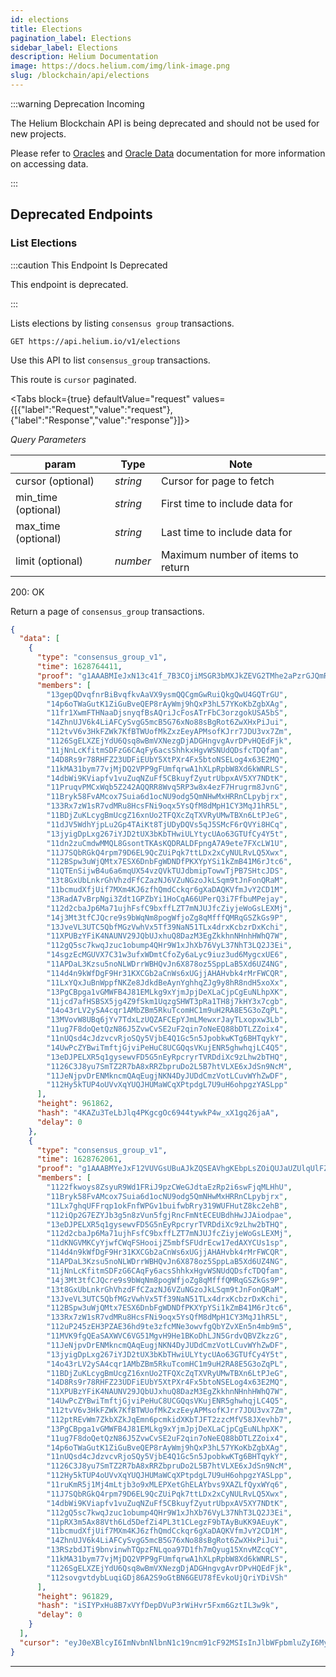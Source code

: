 ```yaml
---
id: elections
title: Elections
pagination_label: Elections
sidebar_label: Elections
description: Helium Documentation
image: https://docs.helium.com/img/link-image.png
slug: /blockchain/api/elections
---
```



:::warning Deprecation Incoming

The Helium Blockchain API is being deprecated and should not be used for new projects.

Please refer to [Oracles](/oracles) and [Oracle Data](/oracles/oracle-data) documentation for more
information on accessing data.

:::

## Deprecated Endpoints

### List Elections

:::caution This Endpoint Is Deprecated

This endpoint is deprecated.

:::

Lists elections by listing `consensus group` transactions.

```
GET https://api.helium.io/v1/elections
```

Use this API to list `consensus_group` transactions.

This route is `cursor` paginated.

<Tabs
  block={true}
  defaultValue="request"
  values={[{"label":"Request","value":"request"},{"label":"Response","value":"response"}]}>
<TabItem value="request">

_Query Parameters_

| param               | Type     | Note                              |
| ------------------- | -------- | --------------------------------- |
| cursor (optional)   | _string_ | Cursor for page to fetch          |
| min_time (optional) | _string_ | First time to include data for    |
| max_time (optional) | _string_ | Last time to include data for     |
| limit (optional)    | _number_ | Maximum number of items to return |

</TabItem>
<TabItem value="response">

200: OK

Return a page of `consensus_group` transactions.

```json
{
  "data": [
    {
      "type": "consensus_group_v1",
      "time": 1628764411,
      "proof": "g1AAABMIeJxN13c41f_7B3COjiMSGR3bMXJkZEVG2TMhe2aPzrGJQmRvH-OIHLKOLSMr2VtG9t4jex5RThlfuX6H31_nn_u6Htfz9brv1_s-djg4OJwvAfYXP0w47KQaDEKfYcBzgEwZCDSBqZnixhQDJT3Qq6HPC29Lbv-rkueVBUAoFT_ho6dPn8oC3IlYFw4p8vy2E6P1oUf0Hu8bLBk7eQAQLnSct20F8JVeN5ldzYtlzU0J6IcD81b_ct7j_Gwdv34sGUO8o_v5rkjE7q6kHfU3Vpk_5mjvtjMIy7EcebxtW4TnFWl-8vNJ1pxiTqMThf-irpUVsL1JnqPV1GRhufYnIdkLGQBErW4y51bmBtCLVOKX0pMNnVwSkW498qDC7OUxKY4OZzCWZJuS01NWDQJZzz6FIaLmRCT1Mff0GLNkjLWZDjjnOiivyXxO_SpoT1_KyC_rpT0DOn3fqTrO5rdRNkLSTqcopWAAhDlrwQYmctBZchL7d9Hsj8fhQvoYCy0v4QvrBAqrL3sEWNJG8qlQndgBenIMyXIWNhT2afU4eWmEJ3u8e4pmgZ9o4F-VAq8cgAmnDMLj6SidHIEr9_4euUhO5NQ-m6LW_I99vARW83sVseMAiAUb-YGwKRE1XODFQC03kUq6cnzRt30c1qrYMHGH5fnJ_zNxc9JtLFcJHiaQyN1rjdvT2Gu8GwsRjS5KxPM8NUljN3r0r0rSsMkTV673wcrUiuDB13AJTUAb5JllcjdU-OEWzV6ZrO7civLtxe8dTQ-q_oKrKMori36sRdl-bs4D048ptHPD8LDY3INwxRqllyFhmtxSKv-N-JiRNqevJt98_O1z_VqTCrzrElNDckQz-Wcd1DurmiNznsUJbpGdW5JHyqyoq4ipHuHW5opyTfFwjVSH6EQhHCT5oTi5aaM28dkAnegtL-bkECD2NDXsFQUjEkHPB-0kJJccBmG4klxdvraZXqNCJ7QHUiPR_6oUeeUvTrOPfy8omZHU52zFeZTFHRRPxdRuRCD6-MhHBT1ZOJqgclESMjQ3AtHr-YBxbFfolU6Z3j5f6DHTqQdXIU5u99HoB2IT_iKY3Ul01BhVcttv-uLqZ9UXyaDoQiYRLSDnOcq87Y-6TFhm7bzARk7ooeAlkSsOQ6WkSvaC7W6u4L4RdMlld0TRMBMkfsxDyD0eBwqebTXfAX4pR_XfrAc77HUW-3BvCuJgE4IfwrpSgm8xT5fwsjDmB7vkiEWE_97w7a38ihgLc00Zv-6X8QMX4xCqWYuetvJW-hdEqQhe-ONtzPpbbl3HaY1UlBMAYtOr8UWoRHl-zxAIBa8mv86PaSKMlSNsb2SdYFNyhnVjzddI9-I7s_YqS1AEXjlELXfVoihtEjT8rSmhYjPUWZ7--lSHBvqoe1MGyAanDNtEgwszp8DQDsm9D-hwNmhSXzmOxb82Tn-7rZqciu52f1JWGF-UFdNu8OecYgU-ZHD-bOzJ3WEsKrBuqOfdVz2P96RrDXPS3H1S6sRe7Xir8kf3yVClixMMGxTCecjx7vxmHeczYfDcw9z2baJpMu8qzFjcQPgTjlDJc9wLM3Jmf2cqkQ7OaEUrrdU2qm0N-KqAy9dRT9OR1nJDjFUVa5q2NOgKmFkgeB18d3pUCX3HeB786LIm88ekT7wnG9REXh_uocSO6GcUk5_qoukaqcUBldFB4CGO8uPEHbieeK_IxDAAwmiy3JoBireBnXMn-GBa1Fin8HBPJNjG1Drvo8QnUd-vTGGQbtAXU3g7nXzMayocXVn3nRt_glDfHR3d2FjeTPVdm5WaHbiQWF54ZHbbMJ5ujpwHZZ3ILrusFc8cp7ijwt4QAGKUvgYVDg5hAsNcy-mjXR1wc3TyNZbW7vrpJpaNzLjWYzu2O_hJ627yfH9Qh-df1a0tZItUBfBbn4jOK39IU4Ofccxlx6q_ItoIjImZR0VRxorPnY6z_eJDb2zmwIMfVcD6JmZz-QQaKfA1nb0saT_vDv7dTkfWvGXMF3cSpKU7Vk4lmMHHBtQT6PJC_24IlPZY2v60GWG7h-wiKN2zSfkajXhZ_z6D77p7kvbDFd90z95zUJAw6OD_L-JJ9bS-Cp5WSFizm8ECkqPiomQANh9XFhhmIUUz7e_JqU8yldjK9b0QeVaQSThIC_rwDpvwjEedu-ugljawyjezCJhOV0f8ioXA-Gd2KyJIH0_fquwy4buuiPUUn-7fLIo4x2Z1IZD42FucA_cf2DX8-haM-tjHyFfIyyldeN4zMSwTyWSD2MfIpIY3zwy5rTHLqaWzu2FnEtfMXgWX-0yH1XjFuX4llun-CX8csfla2TcLUipZahzXy4SSo6H2ao7U-0-5MtNWWDpyZQ6JFbo5ZfvtcfUTHG1fPWf99m3IMtB3s0amZAn3GPwsEmEn0zhSplXYU4dqz9tSuHoAZM9jGGDCIynEMt8NiHxa0L5dpk7bvxseOWjdNX5DpGR09Y165fS3bBrUuwjrgJ_Of_ySoTasfqhJ9_QO7bTzRoRCVgAAIuRKT6osx5ca9KDzbHNkmh2xafFWcWzkHlXXlLkwSfUMNp-X5391jaxiI7SLonuU2jQz_OT9b6zEw81uCjFtJLNoDF3mE-3vqmBv19t166ViLPaeG9YErwOCTqQYyGCAgckjmbqV3028Y34_T6AtmCbLNlpoxfzp63syax72_emrpSrLN7D5VJEgFc2Ou1DzJDqI8d5ckYYXR71g4I39APhUM8hPL_V6HtpOe96sRyLYMYr9JvQ_XLhK4iqTAkYfn5WK13pYhCRSACDu0VzxDV8M_YGKv0PwUrLdxZMs-yuKSUYxgRk-JKH67tiAoos6nQc7LnW_1L-qhIZKEk0PPXfsAgUgLD1mn24eG0xfBnzM1MZgeGyAeK9dIDopozxh3qrz31ggSeIiNepUSfR99y4Dx7OsZ0275QQxCP7KUrQ3aH17Ln48-nOY_x1j_HeE2IDm9niqc9y2ejW9X0Mln34OQVHyGd1uCCcJ7nW_K7qkknQd8K86O5IjyuS74TtTIUf574QnDX1NEhbIG0L-DQ6zUYaLAIiW27tQsdVhJlu7_oOX08JaUoc2p3_CaTissun0jlczS7EBBXernJNm1gmK2Or6KIM-ATS2TGULEZNJspW2SGNwc9hlwAMSjXK_NPeCgJy0vSkNm1Dw0TbmDo_WymLxoDYo46kvCzwuQGSs1QRi_zReL-Sm83Pp6HBR7tXckwypybdVDcRYbDPihCS0AB7e3jYe1IMJT_ego8-eVDtIQeYYxqXVvua-xMiTB93AjptAEHIglsmnkBNxekNbiaead7JmdAr0teQYZ_tdUd3dMhIyRtxpETSviUAeoUYBNfnDGagc7P6E820sJvGQwqd-ny5vslDVOyvAYM_q78cnrrCM403TsdBbsoSPL7HsR6wawKpHzDVbYyyB52IIf0PivDF8BA-P6cv75t7yeWyw8PkfYSJlSurMIR060agq5rQQQI9k52b46onnhs9Vb1LlF7Xq4XixupHN81HwvhXYb0DRojdJnJSEThs7S0oQV7P31kG1OIPX5ZGO9ewLOMXZ-n2TAqvnIBmGr5WdqK8ltrUACM4Z4JGD8VmN39oJKT-3L-37Tcl7QLQJH8ddYZpdDWLs64l7awPv5RvqGwFoVKaGt4WY6IxY8ef-1sAG85KK8hHq0weX-YLjD6XLpeVSZ0uE5hIsFbJ09HGK2Yx51czdeca1NlibBN_JF_b8bBjQFnuWujVQrFoPIrEz3HcDHoUmn7v7vbxqzVmoMxx-nBsQh1_G0RYI330GS_n8wdoSki7mxDBoNFj7r0qOVwbAqMSIn0VOtn8OQD2C3jsZ0Arr_4E3BSaS4VNNrqT-Enix_or5EeqL691VlbAUkau3VA04ztf5ZaXF4xD96kVYy4Q4ViwQ_lpcEbOKOhKSMX6ZVKjqUmEx1XDnwY5_qzX8J77ZrauvvPadYPx4NqMyrnxu4VkaoXmBXX158_oxGU_vtt4v7TbRF-OCgq0DDUUWw-kemw-jTdFS7mqUCqdaZy1dHfjfDB2se7EmJvGNU2R5Nb5NAUDBm6hevnAuWbE42reZVfJQg2K__fuViWt_S7Ehc3LeHpnm62Pu6rJDgaYkqOqfwJ1ZNhCgKL59YU6VBLX7_Dd-2-VE5dUURCHKvUaYuK7Q3OBllemrNJgtdrPAffkn9kPSYplwBJXRWZbN-S4G94XsiEcEbIpZssU1zvfN5TWONw8VCPxi6eFeTpMtm9QfoonJ0VyYXx5I7bz_MUoXWPZTm7pZ1qbELbVD3Kh5rSFpQDv-E3WxxlGisb-dLcnR1QDygns6NhRFKFaoLUDQAGekfVlPbYBlBv2Dwa-dGI_So0vM2MWHxR8HaqxL-KaQjwj5XRFdAxqUHrI8C_sLtSaJVcgfEYuRnHu-HdE-qldar8NtaJZfzrDh4CHmMoFn-PA9CIv9zAPwxMf30XtyETj4MuHAmiDeVr9G4jPbdG2HM6cb4i4xKX5ykghgb2OEnzYkFqW9gnynnk6KeKVP1EkkppZG7UZTWR5XuhqChrcSa_VPXyyjNQbZoal5HGdkbtZ3TRVJsNionoJ-Z3LX7WHd51TrFT2JKm1OonU83_qD7JCliHhSxUsMXStVAdGuFhMHBz8L-Os5nnGrcTmn2Ibdc3Cxd8GUtKj00f74acwC5RKLBrPA5siHi41bRTNX7HTgNDjqUMHkahoEJc3Y7Bdu0LKf_Xwp3f0C45DwS6Y-yrGGiI457v1s_cn1Qz24SSxRYXSXXjg_91iJnOrbnco8RzoFAbmjG869-sjVfgBEXjCCXcEfXW1qO0s8H887H7Q7kS9LStGkbC2vU_votwLWTIYNf9fbtJvUAYV0Lgg8SiHXdsavaJe1YzpXFjt8jmd_bU6k4ELfse9lYIbJ-9Try0nq61ylyS0LTWWORFEYjkVvAMRxg2HYmXGz-SE4uNywVFi77MQI1ODVMO8qwtqYw_-kAGsSiCju5VGh-0hnsxUSbntwlo_uZPMlawdR9Aqe18cUz1yb9YcqbSykOHTjq3IW40_f6Ggn2kus4ggPMuxlelfizLwAQPC2VmwT5m2AXllrxdKxFlQWPOss_X_nKhO4ohtL8xyfYy_ScBkXD-JVdW-o5pCvB7gcOS4FTeOsTt1wArc-kjPj1rq8SMGjg9yBMVZT9WYuTRb6N6hEjCPHH2GPL7njupPoybJ-DFveh3d-xR5yW7UZzeF9FEKYm0uprmbSX1zM3z4wKrhamaK9Hnsh17Z4PuYqO7PyVesaU36KtDj6Zbe0ZCDTNR8KvN5AkZ9WzT8JeKVObR5mPkAm_1yCwqWZPfhxe9N45Wu0DwUvSope8CYdEtbNz_l0cKuDojDrYMz2E1n9usNqqFfHmusHLDrqa1_f4Eq2Y4FTSPD0qe2JVLqAvcCz1PuMudyEFb0ih1evDI1z76qqTxwQ4jRwb7aGd3JabeBhZVyK6FFLeh1XOMrkwpwPpfPM3t26tdSvnQN7r7rURIBK0OfirDHJDY-Jeit_9feXUpULb-1-3ebcLnw7h86f4XYLY9Z-gPcXtR-v80_kJGyuTIjHrL6gI2O7uf3pPAtdTW8WHxz8F1iz_ek4dCW3VWjywqxOtqfsKeBL5jNpbOHMrqntEDGcN9FH-Rk1bwqw_knPwJqafpbFBrlqdsOe03bcE3DwGP-ngYr6ciIOPGMpp7Jov-vuyWX4yU4_aOz_Sa_puF66OhJNodxlgR_df3uO0JYldKcMACFN0tQ-Ra7_6aIr3qJ5_9jg2UGfTPbwdnopmh3x6gd_ENbkfn5Qcz-OPO6UynNHmpaYnpu-o6fvu5pkEeqm9vxg7__r2N95UDDZhNCC_L5JoWtLzb3K59EpDFs3XAqZ5KRTFIZnABA5J2X_nlR_9eNlo-AJIhPppR6IV-cwMdgWA-816D4Yhv8PM6R2ig",
      "members": [
        "13gepQDvqfnrBiBvqfkvAaVX9ysmQQCgmGwRuiQkgQwU4GQTrGU",
        "14p6oTWaGutK1ZiGuBveQEP8rAyWmj9hQxP3hL57YKoKbZgbXAg",
        "11fr1XwmFTHNaaDjsnyqfBsAQriJcFosATrFbC3orzgokUSA5bS",
        "14ZhnUJV6k4LiAFCySvgG5mcB5G76xNo88sBgRot6ZwXHxPiJui",
        "112tvV6v3HkFZWk7KfBTWUofMkZxzEeyAPMsofKJrr7JDU3vx7Zm",
        "1126SgELXZEjYdU6Qsq8wBmVXNezgDjADGHngvgAvrDPvHQEdFjk",
        "11jNnLcKfitmSDFzG6CAqFy6acsShhkxHgvWSNUdQDsfcTDQfam",
        "14D8Rs9r78RHFZ23UDFiEUbY5XtPXr4Fx5btoNSELog4x63E2MQ",
        "11kMA31bym77vjMjDQ2VPP9gFUmfqrwA1hXLpRpbW8Xd6kWNRLS",
        "14dbWi9KViapfv1vuZuqNZuFf5CBkuyfZyutrUbpxAV5XY7NDtK",
        "11PruqvPMCxWqb5Z242AQQRR8Wvq5RP3w8x4ezF7Hrugrm8JvnG",
        "11Bryk58FvAMcox7Suia6d1ocNU9odg5QmNHwMxHRRnCLpybjrx",
        "133Rx7zW1sR7vdMRu8HcsFNi9oqx5YsQfM8dMpH1CY3MqJ1hR5L",
        "11BDjZuKLcygBmUcgZ16xnUo2TFQXcZqTXVRyUMwTBXn6LtPJeG",
        "11dJV5WdhYjpLu2Gp4TAiKt8TjUDyDQVs5qJ5SMcF6rQVYi8HCq",
        "13jyigDpLxg267iYJD2tUX3bKbTHwiULYtycUAo63GTUfCy4Y5t",
        "11dn2zuCmdwMMQL8GsontTKAsKQDRALDFpngA7A9ete7FXcLW1U",
        "11J7SQbRGkQ4rpm79D6EL9QcZUiPqk7ttLDx2xCyNULRvLQ5Xwx",
        "112BSpw3uWjQMtx7ESX6DnbFgWDNDfPKXYpYSi1kZmB41M6rJtc6",
        "11QTEnSijwB4u6a6mqUX54vzQVkTUJdbmipTowwTjPB7SHtcJDS",
        "13t8GxUbLnkrGhVhzdFfCZazNJ6VZuNGzoJkLSqm9tJnFonQRaM",
        "11bcmudXfjUif7MXm4KJ6zfhQmdCckqr6gXaDAQKVfmJvY2CD1M",
        "13RadA7vBrpNgi3Zdt1GPZbYi1HoCqA66UPerQ3i7FfbuMPejay",
        "112d2cbaJp6Ma71ujhFsfC9bxffLZT7mNJUJfcZiyjeWoGsLEXMj",
        "14j3Mt3tfCJQcre9s9bWqNm8pogWfjoZg8qMfffQMRqGSZkGs9P",
        "13JveVL3UTC5QbfMGzVwhVx5Tf39NaN51TLx4drxKcbzrDxKchi",
        "11XPUBzYFiK4NAUNV29JQbUJxhuQ8DazM3EgZkkhnNHnhHWhQ7W",
        "112gQ5sc7kwqJzuc1obump4QHr9W1xJhXb76VyL37NhT3LQ2J3Ei",
        "14sgzEcMGUVX7C31w3ufxWDmtCfoZy6aLyc9iuz3ud6MygcxUE6",
        "11APDaL3Kzsu5noNLWDrrWBHQvJn6X878oz5SppLaB5Xd6UZ4NG",
        "114d4n9kWfDgF9Hr31KXCGb2aCnWs6xUGjjAHAHvbk4rMrFWCQR",
        "11LxYQxJuBnWppfNKZe8JdkdBeAynYghhqZJg9y8hR8ndH5xoXx",
        "13PgCBpga1vGMWFB4J81EMLkg9xYjmJpjDeXLaCjpCgEuNLhpXK",
        "11jcd7afHSBSX5jg4Z9fSkm1UqzgSHWT3pRa1TH8j7kHY3x7cgb",
        "14o43rLV2ySA4cqr1AMbZBm5RkuTcomHC1m9uH2RA8E5G3oZqPL",
        "13MVovW8UBq6jYv7TdxLzUQZAFCEpYJmLMewxrJayTLxopxw3Lb",
        "11ug7F8doQetQzN86J5ZvwCvSE2uF2qin7oNeEQ88bDTLZZoix4",
        "11nUQsd4cJdzvcvRjoSQy5VjbE4Q1Gc5n5JpobkwKTg6BHTqykY",
        "14UwPcZYBwiTmftjGjviPeHuC8UCGQqsVKujENR5ghwhqjLC4Q5",
        "13eDJPELXR5q1gysewvFD5G5nEyRpcryrTVRDdiXc9zLhw2bTHQ",
        "1126C3J8yu7SmTZ2R7bA8xRRZbpruDo2L5B7htVLXE6xJdSn9NcM",
        "11JeNjpvDrENMkncmQAqEugjNKN4DyJUDdCmzVotLCuvWYhZwDF",
        "112Hy5kTUP4oUVvXqYUQJHUMaWCqXPtpdgL7U9uH6ohpgzYASLpp"
      ],
      "height": 961862,
      "hash": "4KAZu3TeLbJlq4PKgcgOc6944tywkP4w_xX1gq26jaA",
      "delay": 0
    },
    {
      "type": "consensus_group_v1",
      "time": 1628762061,
      "proof": "g1AAABMYeJxF12VUVGsUBuAJkZQSEAVhgKEbpLsZOiQUJaUZUlqUlFZSupWURjpGGmlpEEaR7qGby2WtwV_zZ695zvvtffa3jh0AAGC1AsGvf2iAcxxhivUwq-BQbXYp1Q-jb00Iv2cupWCLdpc3LSNUbXr-r5Ks1ns2U4-YPNcsbrdwUd8OboWnd4UdrAjgeA8cvLkzoTQllbpMk7oR5dIU9oeacwfm5TQp-4TEXxh0QCmsGMVAgMZyMy1fLWE9-UQgR98Ws6213UIWDRH-WJwA9rowymB6IXCDXZHA2Hks9ud3vbQ1jn50LxNP0EmK7rc7Yug77IoxrFE3sCnwbhpqJykJ0phqsLYMqA6pHpvZJQAw-e6qAZBxd9DYIdbsZoKD1hjMdQdR4-JnPhBBpehMLPGRV85rjHbDP-cGK8JKAiMSYIiftcoNCn0YkSmYOYH7v-fCeP9cRrYggKrD1EEFX96XyGqsQMS5JHRC86QTJfA0duHbDO99ojkU0RiAYVpOX1ktCNNiVsk6NnJOSPLZCb0-9WcZQx2aXda5TtL_qxS45ECQh4yZSyrUOOetmjnzBVHxgzHYxu9fOnNpseSjtgU0zEVANIBF1treBrKs-2NRL00ySyOtGsky-1o9TapOVkNdVj3pydAmE6EWFX-5NcYVSKYCE3PypH6a_aQEQ9ITtRSiUYQvufF_lTyXLAjiQsxQHhwhqNA_Pi5rz-qvaaaNW8x-GuY0ECncXAooGQFBHiFHpJZYXPx-mbLXa6jtIjRoE8Oey9soXB3avzNPcxtGk1H3NvXKyYTCt7Yk7R52Q2VOTVE-7ZcQumO5-3G27eFe6Jg0gE3qV8lunAVOLpGLuh9mnth5g8RBJKIrzzz9DF27YUpwEIRNpa46LBlj8sUzwXCgm4eZjPOBMKmPgRc3eeNnzBGiQ7RpWzwFT07V5_NiiYeHvON7HDuoz_z0xC2YZ4_---abGujt0WIKImp314UEY5GK6cZO9bq4WwOipJOgwzw7sxCCFIqN66fyj-KJjPALQ1pH8e9_Ceo-btuEHqRb4UW564Se5PVOYaBNY0FMvaAaY5sOSvkod3KAnqzb5p3ToJx-BwdXBjqP6YH_qxS55K__8XjM_ffrJouzCbnkyqbvpu3YTf2qSdPyE8fdLyWAe9kV1yWd543RD0XiVu0LJ9ZiGFfC5Y3HOR2wuYjqnfwRat3xz9DogyfWPanv8WhnSrnoqAveO-eKhIcdrfr2fauLHQ91SZ247afozunHkvh5lR5OHgGZyxEiu5VXrJTKHlBX15wdviHCZRDEuJhS-_kZ7Os6vpdywQM15yli6JNZia-vkzg7N5NIacBoUssNEjdm-spuent76FAqFtIBuZKyT4IuA6d9rmikHtb9G9sZmk6x6BWjFTxwklvuo3XEvHNDAVtJqWUQH3PlbmT1dcwiw3BiVXWWTE_LjYB5I2qmC4nxjHgD1Broau4J5yzsI9pUS8ZU1e4kYzRNooQYbs8Va3mzNPEF3tkJsJn-jumnn35r2rnmSCEvH7J6psnFp8eVj9Lfc7-3Y0_KAA4VD74oiNu6Ns-FGbNDvbFlmyatrSsSKiX6NAOBT9PCNcSeOPSwNdsWok33ZLcSolm46jxjLLgSop63ZFacMYU50o34VLUW4iT_-F8_50-tdu3dc75ge0sn4LeFacY9pgnZGKsxi2Az9Vj425F9XTJV6dD94ETM54Mrq31LLBtc5bEa6pPpGdJVfxUqHWEnhkZPEjwcIypr71oWghR8cJvki-ZSFEs--n6HSu5rkex09N_20yb92djDIsZLVPbKwOYH-oBW-XjVjjEhffjijgabTyArCELJRqhtSESY6zjOojGYB0ZA3CZd4pxS_sbom74OnG9vQpM78M9KLatf_1ITvc4ZTUU6rG3bsOYvf6DrrGMwYqNOS_z3fk5KWf2MLAYja_KP7Di2LdiZ5fTgsyue3mEsDSvZHwp5QRDZC1oqtcxJXmxr3LQ1nQwqCnEsx6isHH9xVw9ewWOyEPSe9fb60NgCFRml-CO8Tarz6BfP_UEPc_EwE2x-mtUUOq2fN3tWeMkjMN778uVus84FR4qWNGZcu7N3J9Ygfik5K12-v0KiOeaPQKbPoOMxawb5jSabkTiExAQ3ucEgdkxuIK8K-gYBBHuvqnQPGVZb7okfndBQ9U17kKvVQ7pMwuatFH4Ks5bcDg_-IhOnQET7qgbGqrx2PqxIlN9e2hh51j0w6B2NT5QgfH0EV27DG6qexgsXflHOcwsIKAR2ZdxdxuXX_NNjRFGpHYY2P3qLeicvr3Om5Sk7Qblr9QxJv0aYHRzazc8_l-lBhmDc9lG1taLr8Mdwt9PaEJG9VtS8RNCQ1xSUeFsJlniq0qrkCoJQCfqIhKqS7qxFhW5x9GlNFY9GTvCWD-x0092XnOVnh6JJ2asoKmvB0dR7Mv3Pcd-2onx7jB03jpoF7J-SGXrgwl7cks4uRxufqWIC_m5GVVg64HnJLlmHblOOZsWT9rekC20hQRCBqrIzytc9B6jZ5Dk4j7jiaPp4JEeUc0eRrvXYEXv8JrqNP96LtW2lIAeDOr3O1NbXk1ulqjC6B4R0X_tDEM1-hlE3bVycT-ZnabSHXSiL65p391u8SQCRrmY6UgWCDyfgRksWI809tKdJHSIqwZdAir2LpxHpSdAXjrK6wJaENZt7VLd7h13l60yI7GrGflW4wejjFhv8yXqt7_vqFMdiFzpKx609_-a0KwuYC_bmCWV-Aaz4cFyPypQNtG5Qt07HaYzuKv39MQEEYV6u0bqr0Mi1KHhcTT7HTc48ENk9nAj8rTpH3yah0OSONv_UKa60sFa8fU1Zq5JxloFwB55l8Q59ui88lHJQbe6m_G8HLDhfwZLHF-pRSP-XYsuOWB7ckio1GL5Mc-tNrUuqtE3XJadeQQUctslrg18XaUiXwgSl7i0SredXTh4R9OLi4UQWo1En9fs-aZZiRk7vfNWdYJ5aWpGptflf1wXeVwtlsq2v6t020vz0kXmQtfvhTApSsme6D_Qpmv0gfm99iQAMHWB2pigCQcAvQW8vsOA_Kv4UgX2D0tixxpc7leTOWzExw2vHZ_T80eSYL7yp2YV40wxQhKWkZHsulckL51VJZ6bOY8ep6hPav31FbMeqySQX6lgJYAS2-RRgXJJD-wUVCG1BU9S8P5_qo_7rmCf48HvvVtdXpVGn8Tw-HtFyJwNimMGoucGlI9dpLKJMtHlE6CriuZA4m9QQSSHuoHRK3iIANcVrXws1xHE1sNN2vI2JK6Lj0Q9USi5O7puxI2zG3qWX_GM2EpsikwqSISiXSgRBCCr-IB2OCr7YlqVI_cZpgOC0KBOQSiYyW61oUkmDN03QJHlBcZs-wBvqSozkJuF6w7vTnEOBWiNwhPFftHSVlsbekqSYpiVxZvQtZMfPvyBBE5cBq1pn5c5Qrv3MB-WzHLBKEATION7I6u4oLlz4EyCekNs2MTvqcU8Ze9LE-yTg9FVQNpokVWMDLzM3rs1t2WzkUvpT4bdSf94J8KlRX3AvOJeTsPw3tbm-gG8rgWysPuwJMoUO4xfaJ5GMLT7mp7ytnuzj1Tn7IIjjjBJFWkLzSyNvPlrHcyi_p-p3oQinvPBk-HZGuBHpbcxCwbqSqqilnAN-GUOrpCI15yqz6WYijk3_NgubvbsmeLfd1C1XkNbVLXwL8hiGs28HlKrhmuCpA_RTP1RqymeW8QGun6oF4UvV1WeF8K5xdLTi3epgrClksHFbuWDDS3ozRx53jjZnGZ1sbI7zAmLuVrC0B9psqVinlidavIJkijhSDb8Ybrg9WlqSHGDtgmuY33ePjawneXFpOB_uN_Ri0f3kBNrT3rnDfX1x-ehiNX9d1eIScjDzZnqucKQCMIxr6suCKrcuG-UBO9CkKRysNsduq1_fVxciqVQenEPK_QK_OYzgfZ8bmfC8atItacBSFv72m1BEx7uBRunyozN7N64t4_a8H2atMTR3G-WegSA-i4QqBcf2hFyXRNZKXFRvTH_nRvBwokxtH-Vdfn2AeoteeHv5IM64uIHHXmxY9r40AGsExMf8cDQuu13PdiR7pjnmZuH1NFk1XI1KHLSK_yJeIHfqeqHM9WOxbO9jyrCo8MESlTLG02R3Wk7X5XMI38ceYoH61lbLBazJrIW3zcJhUOJKPDS2Fn5OEFJoE9bRPhHUexKW6Un5-MuU-m5qcq5BTEaDO_sN1kYYEqeRKRkYjDBUtumpWpAQ8ziZEZ77YZDxiVEbhtONhGQO-tDZBCVXm-5FppLlv8zys9DRv3f8LbGGsDMfFxONCf_R7drddG481KxTDQmRxJ35qeHQgxkQ-8pzVmnt-PnMDVbjxbveUzpkoC_HYjbTkRoUFLZX2FpM8mgb8GO4RuMBDV2vRblpvsxsRF2FqAZFcYQkmYgJH0Eqe5_6fMxqlwIOGhNfTqkxcoKu21ph_7HOD7OrGnbaQ7AKui93NVs1TeeE3GCe7tDqdoeky9fU3KoagKisp25MWXGNoeZg9s6mQwchWKd8WgwxGKPp47tsjP1f0mppbTwE5JXjSmqtL2X0aqyx0GNymvXKLF6UD3sE_-AzsByIsmLyGJOQlm8oEPNrkRDFEv_3BhZv6072f-ek6bZ8hKAAug2uG_195Y6Vz867atUo3i78BgShSXpTBIjGXzr9LozqPblroMWn840PtTm9xlOlKPkQawYdcExf4VlXSg_-iJ4G-UpVb4Jqu6NwI2f3YJBdcllsHKHiTcCNpXIrmiO-exORi9JM2kMbcAuYGZu7pWbffEgWQuDYpLvM0bD81B5ZRv5sWuOwo6JivNlLiqEMmZvF5WIfunf7hWzwFwiGeFfT_6zf5-7F-BsxIcWYwVqbvur4oE1AzoT96Q3m6JNmdiBCbqTyCKf6oKMSUvi5hGqkWMZTELBdzZxCWsOByMN6YRnOiE_rrUiZeR_rLIU7mKBBR5mlLnHmLC0FfQsDuR70dq4qCpEsPjTDZAxwSoZX9DYEvMp6zDFc13XiWXZwg9Hu8n4Tx1flX1v2PxTIkFZJ9MXt0KZznnTCGxfO5F7kN8wKkIznl2AoRH2La-ZvfyNlXmmYKqgMI2nAGzgOFbgdSrxVsJXHwzsBqJxsLR8zEeFfIiXlg22BzaalVZWjDy84brDmllVKo4a7DESrbLXBY7VzXJWtjpg_7JFUOYt0dA76Y7WnqTOxU4E8L989PS1jYqTb0Aw9N8n8u_cpvfds2pIdiJ4TjiA9fAEBteNPRPlsos0PqKK1hzeF6HvW-u8slbpMI9v-zUmQuschCU3etH1URprT8dLYOOgtdb6T2Kz_OSmG6MDxOAjiSjuKxzUJl0C5qpkuvkDhMuhYRpo9eMibdQ8YFG9p_god0Oo0OjHpT4VgOPmLy8-WV1snwJeyo57h1tO0kq0uMb4eNwGX8fm91ixsTxF-fhEYNCQRcE0Fg9NZ9RIJvfsZv6TmnUcA2SescvLGXe-U7IkRCg3BzljfH5RZhWhhPkoaUMYAoANaSirxN4rsoqbGk-kuQ3-Gfl06Tpkf5fwy8WP60W8e3KF_AQNkpWCeh72HFMY6PPsDpbG5CqeiPHuOlpR4NgOKM0WK1x__5AtlcVDMhC-QGtEuqMXG8YbHnYGO9yTGCmGxcMW3UmgTS0hxO58cNUA4-0XhE74na-XY5hfuFJ0gkj6-q6aokl-3O5q14NlV3WH5vPv9jDbwQfFjT_Kwrtp0LVxBfI8QF5dhJRDEfgsJGwM_npnunVZ_9xQlB35noRTya0WQAMd3Z5N2yhhNpliP9Ouv2U3pYgZ3_eYVSL2v43S3qkPWjuZKWWRfAwy_vf3op1glqMhpGHXyucWHyrCcSpmHzlJU48RgLJRyWGPOxNcHkZbiyrQBzOjINtL8coxMdYnm_B1a6bcy6l5oEzutQJxu8x9-WmhK",
      "members": [
        "1122fkwoys8ZsyuR9Wd1FRiJ9pzCWeGJdtaEzRp2i6swFjqMLHhU",
        "11Bryk58FvAMcox7Suia6d1ocNU9odg5QmNHwMxHRRnCLpybjrx",
        "11Lx7ghqUFFrqp1okFnfWPGv1buifwbRry319WUFHutZ8kc2ehB",
        "112iQp2G7EZYJb3g5n8zVun5fgjRncFmNtECEUBdhHwJJAiodpae",
        "13eDJPELXR5q1gysewvFD5G5nEyRpcryrTVRDdiXc9zLhw2bTHQ",
        "112d2cbaJp6Ma71ujhFsfC9bxffLZT7mNJUJfcZiyjeWoGsLEXMj",
        "11dKNGVMKCyYjwfCWqFSHooijZ5mbfSFUdrEcw17edAXYCUs1sp",
        "114d4n9kWfDgF9Hr31KXCGb2aCnWs6xUGjjAHAHvbk4rMrFWCQR",
        "11APDaL3Kzsu5noNLWDrrWBHQvJn6X878oz5SppLaB5Xd6UZ4NG",
        "11jNnLcKfitmSDFzG6CAqFy6acsShhkxHgvWSNUdQDsfcTDQfam",
        "14j3Mt3tfCJQcre9s9bWqNm8pogWfjoZg8qMfffQMRqGSZkGs9P",
        "13t8GxUbLnkrGhVhzdFfCZazNJ6VZuNGzoJkLSqm9tJnFonQRaM",
        "13JveVL3UTC5QbfMGzVwhVx5Tf39NaN51TLx4drxKcbzrDxKchi",
        "112BSpw3uWjQMtx7ESX6DnbFgWDNDfPKXYpYSi1kZmB41M6rJtc6",
        "133Rx7zW1sR7vdMRu8HcsFNi9oqx5YsQfM8dMpH1CY3MqJ1hR5L",
        "112uP245zEH3PZAE36hd9te3zfcMNe3owvfgQbYZvXEn5n4mb9m5",
        "11MVK9fgQEaSAXWVC6VG51MgvH9He1BKoDhLJN5GrdvQBVZkzzG",
        "11JeNjpvDrENMkncmQAqEugjNKN4DyJUDdCmzVotLCuvWYhZwDF",
        "13jyigDpLxg267iYJD2tUX3bKbTHwiULYtycUAo63GTUfCy4Y5t",
        "14o43rLV2ySA4cqr1AMbZBm5RkuTcomHC1m9uH2RA8E5G3oZqPL",
        "11BDjZuKLcygBmUcgZ16xnUo2TFQXcZqTXVRyUMwTBXn6LtPJeG",
        "14D8Rs9r78RHFZ23UDFiEUbY5XtPXr4Fx5btoNSELog4x63E2MQ",
        "11XPUBzYFiK4NAUNV29JQbUJxhuQ8DazM3EgZkkhnNHnhHWhQ7W",
        "14UwPcZYBwiTmftjGjviPeHuC8UCGQqsVKujENR5ghwhqjLC4Q5",
        "112tvV6v3HkFZWk7KfBTWUofMkZxzEeyAPMsofKJrr7JDU3vx7Zm",
        "112ptREvWm7ZkbXZkJqEmn6pcmkidXKbTJFT2zzcMfV58JXevhb7",
        "13PgCBpga1vGMWFB4J81EMLkg9xYjmJpjDeXLaCjpCgEuNLhpXK",
        "11ug7F8doQetQzN86J5ZvwCvSE2uF2qin7oNeEQ88bDTLZZoix4",
        "14p6oTWaGutK1ZiGuBveQEP8rAyWmj9hQxP3hL57YKoKbZgbXAg",
        "11nUQsd4cJdzvcvRjoSQy5VjbE4Q1Gc5n5JpobkwKTg6BHTqykY",
        "1126C3J8yu7SmTZ2R7bA8xRRZbpruDo2L5B7htVLXE6xJdSn9NcM",
        "112Hy5kTUP4oUVvXqYUQJHUMaWCqXPtpdgL7U9uH6ohpgzYASLpp",
        "11ruKmR5j1Mj4mLtjb3o9xMLEPXetGhELAYbvs9XAZLfQyxWYq6",
        "11J7SQbRGkQ4rpm79D6EL9QcZUiPqk7ttLDx2xCyNULRvLQ5Xwx",
        "14dbWi9KViapfv1vuZuqNZuFf5CBkuyfZyutrUbpxAV5XY7NDtK",
        "112gQ5sc7kwqJzuc1obump4QHr9W1xJhXb76VyL37NhT3LQ2J3Ei",
        "11pRX3m5Ax88Vth6Ld5DefZi4PL3t1CLegzF9bTAyBuKK9AEuyK",
        "11bcmudXfjUif7MXm4KJ6zfhQmdCckqr6gXaDAQKVfmJvY2CD1M",
        "14ZhnUJV6k4LiAFCySvgG5mcB5G76xNo88sBgRot6ZwXHxPiJui",
        "13RSzbdJTi9bnvinwhTQpzFNLqoa97D1fh7mQyug15XnvMZcqCY",
        "11kMA31bym77vjMjDQ2VPP9gFUmfqrwA1hXLpRpbW8Xd6kWNRLS",
        "1126SgELXZEjYdU6Qsq8wBmVXNezgDjADGHngvgAvrDPvHQEdFjk",
        "112sovgvtdybLuqiGDj86A2S9oGtBN6GEU78fEvkoUjQriYDiVSh"
      ],
      "height": 961829,
      "hash": "iSIYPxHu8B7xVYfDepDVuP3rWiHvr5Fxm6GztIL3w9k",
      "delay": 0
    }
  ],
  "cursor": "eyJ0eXBlcyI6ImNvbnNlbnN1c19ncm91cF92MSIsInJlbWFpbmluZyI6MywibWluX2Jsb2NrIjoxLCJtYXhfYmxvY2siOjk2MTg5MywiYmxvY2siOjk2MTgwMCwiYW5jaG9yX2Jsb2NrIjo5NjE4MDB9"
}
```

</TabItem>
</Tabs>

---
